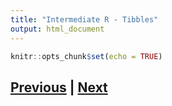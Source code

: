 ```yaml
---
title: "Intermediate R - Tibbles"
output: html_document
---
```


```r
knitr::opts_chunk$set(echo = TRUE)
```



## [Previous](functions.html) | [Next](tidyverse.html)
